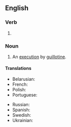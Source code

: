 ==English==

===Verb===
{{head|en|verb form}}

# {{present participle of|guillotine|lang=en|nocat=1}}

===Noun===
{{en-noun}}

# An [[execution]] by [[guillotine]].

====Translations====
{{trans-top|}}
* Belarusian: {{t|be|гільяцінава́нне|n|sc=Cyrl}}
* French: {{t|fr|guillotinisation|f}}
* Polish: {{t|pl|gilotynowanie|n}}
* Portuguese: {{t|pt|guilhotinização|n}}
{{trans-mid}}
* Russian: {{t|ru|гильотини́рование|n}}
* Spanish: {{t|es|guillotinización|f}}
* Swedish: {{t+|sv|gillotinering|n}}
* Ukrainian: {{t+|uk|гільйотинува́ння|m|sc=Cyrl}}
{{trans-bottom}}